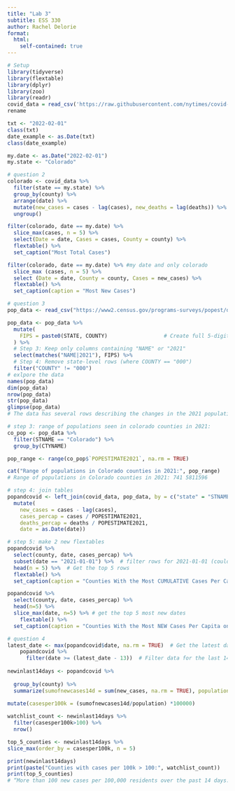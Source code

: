 ```yaml
---
title: "Lab 3"
subtitle: ESS 330
author: Rachel Delorie
format:
  html:
    self-contained: true
---
```


```r
# Setup
library(tidyverse)
library(flextable)
library(dplyr)
library(zoo)
library(readr)
covid_data = read_csv('https://raw.githubusercontent.com/nytimes/covid-19-data/master/us-counties.csv')
rename

txt <- "2022-02-01"
class(txt)
date_example <- as.Date(txt)
class(date_example)

my.date <- as.Date("2022-02-01")
my.state <- "Colorado"
```

```r
# question 2
colorado <- covid_data %>%
  filter(state == my.state) %>% 
  group_by(county) %>% 
  arrange(date) %>% 
  mutate(new_cases = cases - lag(cases), new_deaths = lag(deaths)) %>% 
  ungroup()
```

```r
filter(colorado, date == my.date) %>%
  slice_max(cases, n = 5) %>%
  select(Date = date, Cases = cases, County = county) %>%
  flextable() %>%
  set_caption("Most Total Cases")

filter(colorado, date == my.date) %>% #my date and only colorado
  slice_max (cases, n = 5) %>% 
  select (Date = date, County = county, Cases = new_cases) %>% 
  flextable() %>% 
  set_caption(caption = "Most New Cases")
```

```r
# question 3
pop_data <- read_csv("https://www2.census.gov/programs-surveys/popest/datasets/2020-2023/counties/totals/co-est2023-alldata.csv")

pop_data <- pop_data %>%
  mutate(
    FIPS = paste0(STATE, COUNTY)                  # Create full 5-digit FIPS code
  ) %>%
  # Step 3: Keep only columns containing "NAME" or "2021"
  select(matches("NAME|2021"), FIPS) %>%
  # Step 4: Remove state-level rows (where COUNTY == "000")
  filter("COUNTY" != "000") 
# exlpore the data
names(pop_data)
dim(pop_data)
nrow(pop_data)
str(pop_data)
glimpse(pop_data)
# The data has several rows describing the changes in the 2021 population, incluing deaths, births, and migration. State and city name are provided. State fips are columns that are shared between covid_data and pop_data.

# step 3: range of populations seen in colorado counties in 2021: 
co_pop <- pop_data %>% 
  filter(STNAME == "Colorado") %>% 
  group_by(CTYNAME)

pop_range <- range(co_pop$`POPESTIMATE2021`, na.rm = TRUE)

cat("Range of populations in Colorado counties in 2021:", pop_range)
# Range of populations in Colorado counties in 2021: 741 5811596

# step 4: join tables
popandcovid <- left_join(covid_data, pop_data, by = c("state" = "STNAME", "fips" = "FIPS")) %>%
  mutate(
    new_cases = cases - lag(cases),
    cases_percap = cases / POPESTIMATE2021,
    deaths_percap = deaths / POPESTIMATE2021,
    date = as.Date(date))

# step 5: make 2 new flextables
popandcovid %>% 
  select(county, date, cases_percap) %>%
  subset(date == "2021-01-01") %>%  # filter rows for 2021-01-01 (couldn't use fitler bc date was making it weird)
  head(n = 5) %>%  # Get the top 5 rows
  flextable() %>% 
  set_caption(caption = "Counties With the Most CUMULATIVE Cases Per Capita on 2021-01-01")

popandcovid %>% 
  select(county, date, cases_percap) %>% 
  head(n=5) %>% 
  slice_max(date, n=5) %>% # get the top 5 most new dates
    flextable() %>% 
  set_caption(caption = "Counties With the Most NEW Cases Per Capita on 2021-01-01")
```

```r
# question 4
latest_date <- max(popandcovid$date, na.rm = TRUE)  # Get the latest date
    popandcovid %>%
      filter(date >= (latest_date - 13))  # Filter data for the last 14 days (including the latest date)
  
newinlast14days <- popandcovid %>% 
  
  group_by(county) %>% 
  summarize(sumofnewcases14d = sum(new_cases, na.rm = TRUE), population = first(POPESTIMATE2021)) %>% 
  
mutate(casesper100k = (sumofnewcases14d/population) *100000)

watchlist_count <- newinlast14days %>% 
  filter(casesper100k>100) %>% 
  nrow()

top_5_counties <- newinlast14days %>% 
slice_max(order_by = casesper100k, n = 5)

print(newinlast14days)
print(paste("Counties with cases per 100k > 100:", watchlist_count))
print(top_5_counties)
# “More than 100 new cases per 100,000 residents over the past 14 days: Oldham, Wayne, York, Lyon, Benton
```

```r

```

